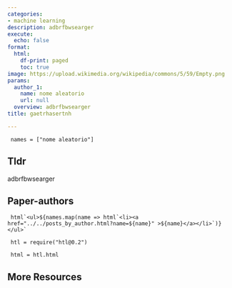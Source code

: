 ```yaml
---
categories:
- machine learning
description: adbrfbwsearger
execute:
  echo: false
format:
  html:
    df-print: paged
    toc: true
image: https://upload.wikimedia.org/wikipedia/commons/5/59/Empty.png
params:
  author_1:
    name: nome aleatorio
    url: null
  overview: adbrfbwsearger
title: gaetrhasertnh

---
```

```ojs

 names = ["nome aleatorio"] 

``` 

## Tldr 
adbrfbwsearger

## Paper-authors

```ojs

 html`<ul>${names.map(name => html`<li><a href="../../posts_by_author.html?name=${name}" >${name}</a></li>`)}</ul>` 

``` 

```ojs

 htl = require("htl@0.2") 

``` 

```ojs

 html = htl.html 

``` 

## More Resources
